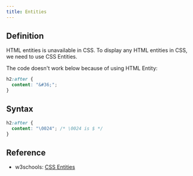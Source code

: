 ```yaml
---
title: Entities
---
```



## Definition

<p>
  <TextHighlight>HTML entities is unavailable in CSS</TextHighlight>. To display
  any HTML entities in CSS, we need to use CSS Entities.
</p>

The code doesn't work below because of using HTML Entity:

```css {2}
h2:after {
  content: "&#36;";
}
```

## Syntax

```css {2}
h2:after {
  content: "\0024"; /* \0024 is $ */
}
```

## Reference

- w3schools: [CSS Entities](https://www.w3schools.com/cssref/css_entities.asp)
